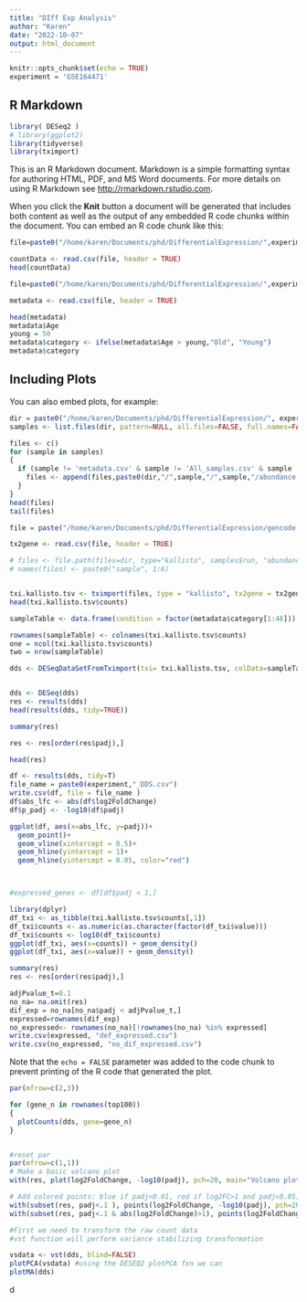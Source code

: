 ```yaml
---
title: "DIff Exp Analysis"
author: "Karen"
date: "2022-10-07"
output: html_document
---
```


```r
knitr::opts_chunk$set(echo = TRUE)
experiment = 'GSE164471'
```

## R Markdown

```r
library( DESeq2 )
# library(ggplot2)
library(tidyverse)
library(tximport)
```

This is an R Markdown document. Markdown is a simple formatting syntax for authoring HTML, PDF, and MS Word documents. For more details on using R Markdown see <http://rmarkdown.rstudio.com>.

When you click the **Knit** button a document will be generated that includes both content as well as the output of any embedded R code chunks within the document. You can embed an R code chunk like this:

```r

file=paste0("/home/karen/Documents/phd/DifferentialExpression/",experiment,"/All_samples.csv")

countData <- read.csv(file, header = TRUE)
head(countData)
```
```r
file=paste0("/home/karen/Documents/phd/DifferentialExpression/",experiment,"/metadata.csv")

metadata <- read.csv(file, header = TRUE)

head(metadata)
metadata$Age
young = 50
metadata$category <- ifelse(metadata$Age > young,"Old", "Young")
metadata$category

```

## Including Plots

You can also embed plots, for example:
```r
dir = paste0("/home/karen/Documents/phd/DifferentialExpression/", experiment)
samples <- list.files(dir, pattern=NULL, all.files=FALSE, full.names=FALSE)[-1]

files <- c()
for (sample in samples)
{
  if (sample != 'metadata.csv' & sample != 'All_samples.csv' & sample != 'metadata_filtered.csv'){
    files <- append(files,paste0(dir,"/",sample,"/",sample,"/abundance.tsv"))  
  }
}
head(files)
tail(files)
```

```r

file = paste("/home/karen/Documents/phd/DifferentialExpression/gencode.v28.annotation.tx2gene.csv")

tx2gene <- read.csv(file, header = TRUE)

# files <- file.path(files=dir, type="kallisto", samples$run, "abundance.tsv")
# names(files) <- paste0("sample", 1:6)


txi.kallisto.tsv <- tximport(files, type = "kallisto", tx2gene = tx2gene, ignoreAfterBar = TRUE)
head(txi.kallisto.tsv$counts)
```


```r
 

sampleTable <- data.frame(condition = factor(metadata$category[1:46]))

rownames(sampleTable) <- colnames(txi.kallisto.tsv$counts)
one = ncol(txi.kallisto.tsv$counts)
two = nrow(sampleTable)

dds <- DESeqDataSetFromTximport(txi= txi.kallisto.tsv, colData=sampleTable, ~condition)


dds <- DESeq(dds)
res <- results(dds)
head(results(dds, tidy=TRUE))

summary(res)

res <- res[order(res$padj),]

head(res)


```

```R
df <- results(dds, tidy=T)
file_name = paste0(experiment,"_DDS.csv")
write.csv(df, file = file_name )
df$abs_lfc <- abs(df$log2FoldChange)
df$p_padj <- -log10(df$padj)

ggplot(df, aes(x=abs_lfc, y=padj))+
  geom_point()+
  geom_vline(xintercept = 0.5)+
  geom_hline(yintercept = 1)+
  geom_hline(yintercept = 0.05, color="red")



#expressed_genes <- df[df$padj < 1,]
```


```r
library(dplyr)
df_txi <- as_tibble(txi.kallisto.tsv$counts[,1])
df_txi$counts <- as.numeric(as.character(factor(df_txi$value)))
df_txi$counts <- log10(df_txi$counts)
ggplot(df_txi, aes(x=counts)) + geom_density()
ggplot(df_txi, aes(x=value)) + geom_density()
```

```r
summary(res)
res <- res[order(res$padj),]

adjPvalue_t=0.1
no_na= na.omit(res)
dif_exp = no_na[no_na$padj < adjPvalue_t,]
expressed=rownames(dif_exp)
no_expressed<- rownames(no_na)[!rownames(no_na) %in% expressed]
write.csv(expressed, "def_expressed.csv")
write.csv(no_expressed, "no_dif_expressed.csv")

```
Note that the `echo = FALSE` parameter was added to the code chunk to prevent printing of the R code that generated the plot.


```r
par(mfrow=c(2,3))

for (gene_n in rownames(top100))
{
  plotCounts(dds, gene=gene_n)
}



```
```r
#reset par
par(mfrow=c(1,1))
# Make a basic volcano plot
with(res, plot(log2FoldChange, -log10(padj), pch=20, main="Volcano plot", xlim=c(-3,3)))

# Add colored points: blue if padj<0.01, red if log2FC>1 and padj<0.05)
with(subset(res, padj<.1 ), points(log2FoldChange, -log10(padj), pch=20, col="blue"))
with(subset(res, padj<.1 & abs(log2FoldChange)>1), points(log2FoldChange, -log10(padj), pch=20, col="red"))
```


```r
#First we need to transform the raw count data
#vst function will perform variance stabilizing transformation

vsdata <- vst(dds, blind=FALSE)
plotPCA(vsdata) #using the DESEQ2 plotPCA fxn we can
plotMA(dds)
```



d
